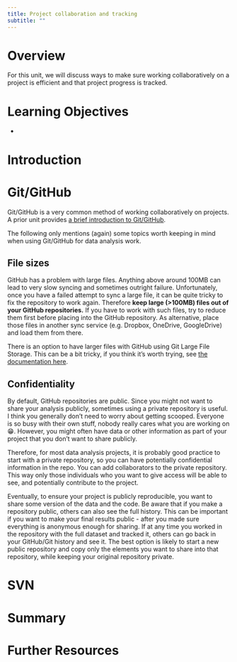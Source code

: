 ```yaml
---
title: Project collaboration and tracking
subtitle: ""
---
```


# Overview

For this unit, we will discuss ways to make sure working collaboratively on a project is efficient and that project progress is tracked.


# Learning Objectives

- 

# Introduction



# Git/GitHub

Git/GitHub is a very common method of working collaboratively on projects. 
A prior unit provides [a brief introduction to Git/GitHub](/content/module-intro-tools/tools-github-introduction.qmd). 

The following only mentions (again) some topics worth keeping in mind when using Git/GitHub for data analysis work.



## File sizes

GitHub has a problem with large files. Anything above around 100MB can lead to very slow syncing and sometimes outright failure. Unfortunately, once you have a failed attempt to sync a large file, it can be quite tricky to fix the repository to work again. Therefore **keep large (\>100MB) files out of your GitHub repositories.** If you have to work with such files, try to reduce them first before placing into the GitHub repository. As alternative, place those files in another sync service (e.g. Dropbox, OneDrive, GoogleDrive) and load them from there.

There is an option to have larger files with GitHub using Git Large File Storage. This can be a bit tricky, if you think it's worth trying, see [the documentation here](https://docs.github.com/en/repositories/working-with-files/managing-large-files).


## Confidentiality

By default, GitHub repositories are public. Since you might not want to share your analysis publicly, sometimes using a private repository is useful. I think you generally don't need to worry about getting scooped. Everyone is so busy with their own stuff, nobody really cares what you are working on 😁. However, you might often have data or other information as part of your project that you don't want to share publicly. 

Therefore, for most data analysis projects, it is probably good practice to start with a private repository, so you can have potentially confidential information in the repo. You can add collaborators to the private repository. This way only those individuals who you want to give access will be able to see, and potentially contribute to the project.

Eventually, to ensure your project is publicly reproducible, you want to share some version of the data and the code. Be aware that if you make a repository public, others can also see the full history. This can be important if you want to make your final results public - after you made sure everything is anonymous enough for sharing. If at any time you worked in the repository with the full dataset and tracked it, others can go back in your GitHub/Git history and see it. The best option is likely to start a new public repository and copy only the elements you want to share into that repository, while keeping your original repository private.


# SVN




# Summary


# Further Resources